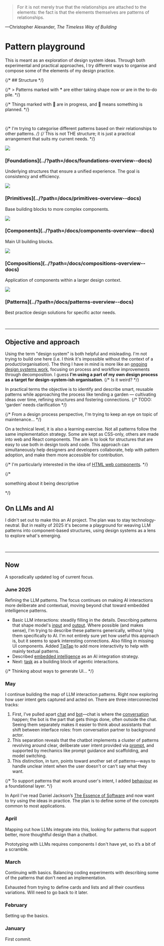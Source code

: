 
<Meta title="Introduction" />
<div class="docs-quote">
<blockquote>
  For it is not merely true that the relationships are attached to the elements: the fact is that the elements themselves are patterns of relationships.
</blockquote>
—Christopher Alexander, <cite>The Timeless Way of Building</cite>
</div>

<h1>Pattern playground</h1>
<p>This is meant as an exploration of design system ideas. Through both experimental and practical approaches, I try different ways to organise and compose some of the elements of my design practice.</p>

{/* ## Structure */}

{/* > Patterns marked with __*__ are either taking shape now or are in the to-do pile. */}

{/* Things marked with 🚧 are in progress, and 📅 means something is planned. */}

<br />

{/* I'm trying to categorise different patterns based on their relationships to other patterns. */}
{/* This is not THE structure; it is just a practical arrangement that suits my current needs. */}

<section className="layout-grid" style={{'--layout-grid-gap': '0vmax 4vmax', '--layout-grid-min': '24ch'}}>

  <article>
    <img className="docs-intro-img" src="./foundations.png" />
    <h3 style={{marginBlock: '1rem'}}>[Foundations](../?path=/docs/foundations-overview--docs)</h3>
    <p>Underlying structures that ensure a unified experience. The goal is consistency and efficiency.</p>
  </article>

  <article>
    <img className="docs-intro-img" src="./primitives.png" />
    <h3 style={{marginBlock: '1rem'}}>[Primitives](../?path=/docs/primitives-overview--docs)</h3>
    <p>Base building blocks to more complex components.</p>
  </article>

  <article>
    <img className="docs-intro-img" src="./components.png" />
    <h3 style={{marginBlock: '1rem'}}>[Components](../?path=/docs/components-overview--docs)</h3>
    <p>Main UI building blocks.</p>
  </article>

  <article>
    <img className="docs-intro-img" src="./compositions.png"/>
    <h3 style={{marginBlock: '1rem'}}>[Compositions](../?path=/docs/compositions-overview--docs)</h3>
    <p>Application of components within a larger design context.</p>
  </article>

  <article>
    <img className="docs-intro-img" src="./patterns.png" />
    <h3 style={{marginBlock: '1rem'}}>[Patterns](../?path=/docs/patterns-overview--docs)</h3>
    <p>Best practice design solutions for specific actor needs.</p>
  </article>

</section>
<br />
<hr />

<h2>Objective and approach</h2>

Using the term "design system" is both helpful and misleading. I'm not trying to build one here (i.e. I think it's impossible without the context of a product/organisation).
The thing I have in mind is more like an [ongoing design systems work](https://24ways.org/2019/there-is-no-design-system/), focusing on process and workflow improvements through decomposition. I guess **I'm using a part of my own design process as a target for design-system-ish organisation**.
{/* Is it weird? */}

In practical terms the objective is to identify and describe smart, reusable patterns while approaching the process like tending a garden &mdash; cultivating ideas over time, refining structures and fostering connections.
{/* TODO: 'garden' needs clarification */}

{/* From a design process perspective, I'm trying to keep an eye on topic of maintenance... */}

On a technical level, it is also a learning exercise. Not all patterns follow the same implementation strategy. Some are kept as CSS-only, others are made into web and React components.
The aim is to look for structures that are easy to use both in design tools and code. This approach can simultaneously help designers and developers collaborate, help with pattern adoption, and make them more accessible for contribution.

{/* I'm particularly interested in the idea of [HTML web components](https://adactio.com/journal/20618). */}

{/* <p>something about it being descriptive</p> */}

## On LLMs and AI

I didn't set out to make this an AI project. The plan was to stay technology-neutral. But in reality of 2025 it's become a playground for weaving LLM patterns into component-based structures, using design systems as a lens to explore what's emerging.

<br />
<hr />

## Now

A sporadically updated log of current focus.

### June 2025

Refining the LLM patterns. The focus continues on making AI interactions more
deliberate and contextual, moving beyond chat toward embedded
intelligence patterns.
- Basic LLM interactions: steadily filling in the details. Describing patterns that shape model's [input](../?path=/docs/patterns-prompt--docs) and [output](../?path=/docs/patterns-generated-content--docs). Where possible (and makes sense), I'm trying to describe these patterns generically, without tying them specifically to AI. I'm not entirely sure yet how useful this approach is, but it seems to spark interesting connections. Also filling in missing UI components. Added [TipTap](https://tiptap.dev/) to add more interactivity to help with mainly textual patterns.
- Described [embedded intelligence](../?path=/docs/patterns-embedded-intelligence--docs) as an AI integration strategy.
- Next: [task](../?path=/docs/concepts-task--docs) as a building block of agentic interactions.

{/* Thinking about ways to generate UI... */}

### May

I continue building the map of LLM interaction patterns. Right now exploring how user intent gets captured and acted on. There are three interconnected tracks:
1. First, I've pulled apart [chat](../?path=/docs/compositions-messaging--docs) and [bot](../?path=/docs/patterns-bot--docs)—chat is where the [conversation](../?path=/docs/patterns-conversation--docs) happen; the bot is the part that gets things done, often outside the chat. Seeing them separately makes it easier to think about assistants that shift between interface roles: from conversation partner to background actor.
2. This separation reveals that the chatbot implements a cluster of patterns revolving around clear, deliberate user intent provided via [prompt](../?path=/docs/patterns-prompt--docs), and supported by mechanics like prompt guidance and scaffolding, and model switching.
3. This distinction, in turn, points toward another set of patterns—ways to handle unclear intent when the user doesn't or can't say what they want.

{/* To support patterns that work around user's intent, I added [behaviour](../?path=/docs/foundations-intent-interaction--docs) as a foundational layer. */}

In April I've read Daniel Jackson’s [The Essence of Software](https://essenceofsoftware.com/) and now want to try using the ideas in practice.
The plan is to define some of the concepts common to most applications.

### April

Mapping out how LLMs integrate into this, looking for patterns that support better, more thoughtful design than a chatbot.

Prototyping with LLMs requires components I don't have yet, so it’s a bit of a scramble.

### March

Continuing with basics. Balancing coding experiments with describing some of the patterns that don't need an implementation.

Exhausted from trying to define cards and lists and all their countless variations. Will need to go back to it later.

### February

Setting up the basics.

### January

First commit.